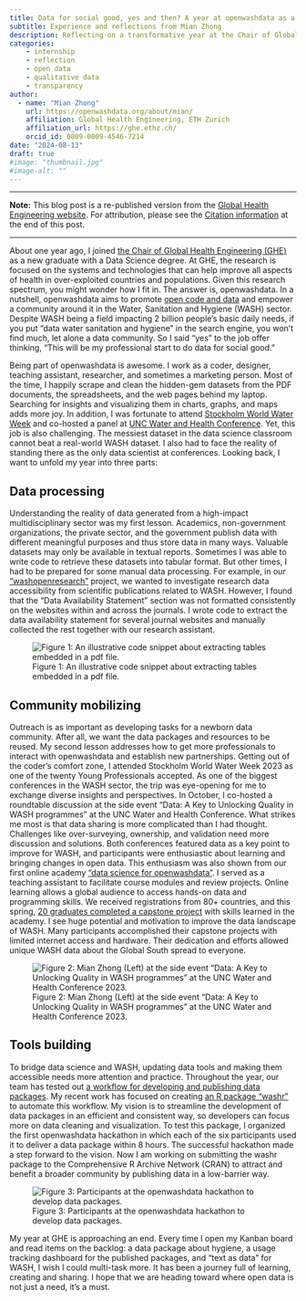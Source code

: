 ```yaml
---
title: Data for social good, yes and then? A year at openwashdata as a data scientist
subtitle: Experience and reflections from Mian Zhong
description: Reflecting on a transformative year at the Chair of Global Health Engineering, a data scientist shares her journey from a new graduate to a key player in the Water, Sanitation, and Hygiene (WASH) sector.
categories:
    - internship
    - reflection
    - open data
    - qualitative data
    - transparency
author: 
  - name: "Mian Zhong"
    url: https://openwashdata.org/about/mian/
    affiliation: Global Health Engineering, ETH Zurich
    affiliation_url: https://ghe.ethz.ch/
    orcid_id: 0009-0009-4546-7214
date: "2024-08-13"
draft: true
#image: "thumbnail.jpg"
#image-alt: ""
---
```


------------------------------------------------------------------------

**Note:** This blog post is a re-published version from the [Global Health Engineering website](). For attribution, please see the [Citation information]() at the end of this post.

------------------------------------------------------------------------

About one year ago, I joined [the Chair of Global Health Engineering (GHE)](https://ghe.ethz.ch) as a new graduate with a Data Science degree. At GHE, the research is focused on the systems and technologies that can help improve all aspects of health in over-exploited countries and populations. Given this research spectrum, you might wonder how I fit in. The answer is, openwashdata. In a nutshell, openwashdata aims to promote [open code and data](https://ghe.ethz.ch/open-science.html) and empower a community around it in the Water, Sanitation and Hygiene (WASH) sector. Despite WASH being a field impacting 2 billion people’s basic daily needs, if you put “data water sanitation and hygiene” in the search engine, you won’t find much, let alone a data community. So I said “yes” to the job offer thinking, “This will be my professional start to do data for social good.”

Being part of openwashdata is awesome. I work as a coder, designer, teaching assistant, researcher, and sometimes a marketing person. Most of the time, I happily scrape and clean the hidden-gem datasets from the PDF documents, the spreadsheets, and the web pages behind my laptop. Searching for insights and visualizing them in charts, graphs, and maps adds more joy. In addition, I was fortunate to attend [Stockholm World Water Week](https://www.worldwaterweek.org) and co-hosted a panel at [UNC Water and Health Conference](https://waterinstitute.unc.edu/our-work/unc-water-and-health-conference). Yet, this job is also challenging. The messiest dataset in the data science classroom cannot beat a real-world WASH dataset. I also had to face the reality of standing there as the only data scientist at conferences. Looking back, I want to unfold my year into three parts:

## Data processing

Understanding the reality of data generated from a high-impact multidisciplinary sector was my first lesson. Academics, non-government organizations, the private sector, and the government publish data with different meaningful purposes and thus store data in many ways. Valuable datasets may only be available in textual reports. Sometimes I was able to write code to retrieve these datasets into tabular format. But other times, I had to be prepared for some manual data processing. For example, in our [“washopenresearch”](https://github.com/openwashdata/washopenresearch) project, we wanted to investigate research data accessibility from scientific publications related to WASH. However, I found that the “Data Availability Statement” section was not formatted consistently on the websites within and across the journals. I wrote code to extract the data availability statement for several journal websites and manually collected the rest together with our research assistant.

![Figure 1: An illustrative code snippet about extracting tables embedded in a pdf file.](figure-1-code-snippet.png)

## Community mobilizing

Outreach is as important as developing tasks for a newborn data community. After all, we want the data packages and resources to be reused. My second lesson addresses how to get more professionals to interact with openwashdata and establish new partnerships. Getting out of the coder’s comfort zone, I attended Stockholm World Water Week 2023 as one of the twenty Young Professionals accepted. As one of the biggest conferences in the WASH sector, the trip was eye-opening for me to exchange diverse insights and perspectives. In October, I co-hosted a roundtable discussion at the side event “Data: A Key to Unlocking Quality in WASH programmes” at the UNC Water and Health Conference. What strikes me most is that data sharing is more complicated than I had thought. Challenges like over-surveying, ownership, and validation need more discussion and solutions. Both conferences featured data as a key point to improve for WASH, and participants were enthusiastic about learning and bringing changes in open data. This enthusiasm was also shown from our first online academy [“data science for openwashdata”](https://ds4owd-001.github.io/website/). I served as a teaching assistant to facilitate course modules and review projects. Online learning allows a global audience to access hands-on data and programming skills. We received registrations from 80+ countries, and this spring, [20 graduates completed a capstone project](https://openwashdata.org/pages/academy/graduates/) with skills learned in the academy. I see huge potential and motivation to improve the data landscape of WASH. Many participants accomplished their capstone projects with limited internet access and hardware. Their dedication and efforts allowed unique WASH data about the Global South spread to everyone.

![Figure 2: Mian Zhong (Left) at the side event “Data: A Key to Unlocking Quality in WASH programmes” at the UNC Water and Health Conference 2023.](figure-2-unc-conference.jpg)

## Tools building

To bridge data science and WASH, updating data tools and making them accessible needs more attention and practice. Throughout the year, our team has tested out [a workflow for developing and publishing data packages](https://github.com/openwashdata-dev/workflow). My recent work has focused on creating [an R package “washr”](https://github.com/openwashdata-dev/washr) to automate this workflow. My vision is to streamline the development of data packages in an efficient and consistent way, so developers can focus more on data cleaning and visualization. To test this package, I organized the first openwashdata hackathon in which each of the six participants used it to deliver a data package within 8 hours. The successful hackathon made a step forward to the vision. Now I am working on submitting the washr package to the Comprehensive R Archive Network (CRAN) to attract and benefit a broader community by publishing data in a low-barrier way.

![Figure 3: Participants at the openwashdata hackathon to develop data packages.](/pages/events/2024-06-21-hackathon/figure/IMG_1070.jpeg)

My year at GHE is approaching an end. Every time I open my Kanban board and read items on the backlog: a data package about hygiene, a usage tracking dashboard for the published packages, and “text as data” for WASH, I wish I could multi-task more. It has been a journey full of learning, creating and sharing. I hope that we are heading toward where open data is not just a need, it’s a must.
